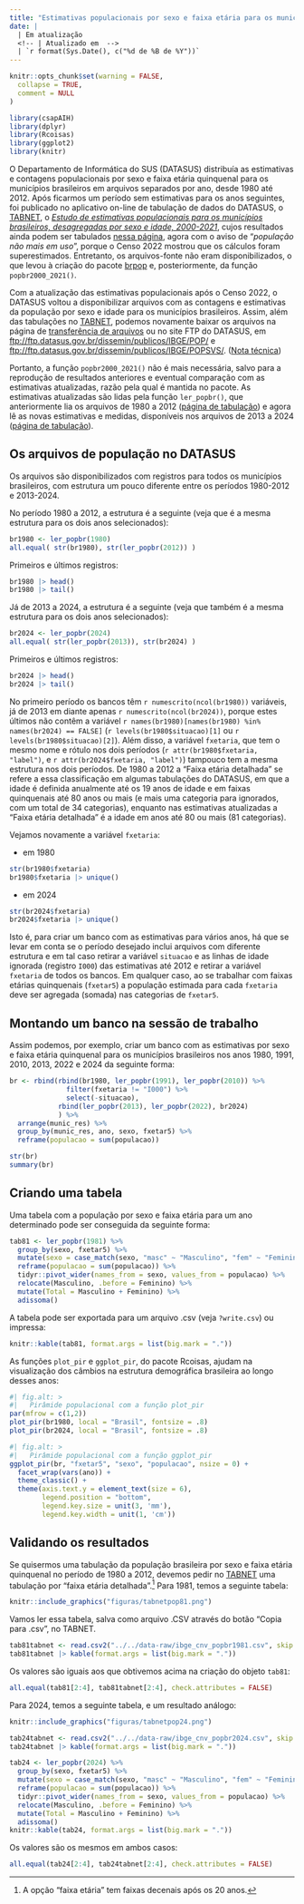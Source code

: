 ```yaml
---
title: "Estimativas populacionais por sexo e faixa etária para os municípios brasileiros, 1980 - 2024."
date: |
  | Em atualização
  <!-- | Atualizado em  -->
  | `r format(Sys.Date(), c("%d de %B de %Y"))`
---
```


```r
knitr::opts_chunk$set(warning = FALSE,
  collapse = TRUE,
  comment = NULL
)
```

```r
library(csapAIH)
library(dplyr) 
library(Rcoisas) 
library(ggplot2)
library(knitr)
```

O Departamento de Informática do SUS (DATASUS) distribuía as estimativas e contagens populacionais por sexo e faixa etária quinquenal para os municípios brasileiros em arquivos separados por ano, desde 1980 até 2012. Após ficarmos um período sem estimativas para os anos seguintes, foi publicado no aplicativo on-line de tabulação de dados do DATASUS, o [TABNET](https://datasus.saude.gov.br/informacoes-de-saude-tabnet/), o [*Estudo de estimativas populacionais para os municípios brasileiros, desagregadas por sexo e idade, 2000-2021*](http://tabnet.datasus.gov.br/cgi/IBGE/NT-POPULACAO-RESIDENTE-2000-2021.PDF), cujos resultados ainda podem ser tabulados [nessa página](http://tabnet.datasus.gov.br/cgi/deftohtm.exe?ibge/cnv/popsvsbr.def), agora com o aviso de "*população não mais em uso*", porque o Censo 2022 mostrou que os cálculos foram superestimados. Entretanto, os arquivos-fonte não eram disponibilizados, o que levou à criação do pacote [brpop](https://rfsaldanha.github.io/brpop/) e, posteriormente, da função `popbr2000_2021()`.

Com a atualização das estimativas populacionais após o Censo 2022, o DATASUS voltou a disponibilizar arquivos com as contagens e estimativas da população por sexo e idade para os municípios brasileiros. Assim, 
além das tabulações no [TABNET](http://tabnet.datasus.gov.br/cgi/deftohtm.exe?ibge/cnv/popsvs2024br.def),
podemos novamente baixar os arquivos na página de [transferência de arquivos](https://datasus.saude.gov.br/transferencia-de-arquivos/) ou no site FTP do DATASUS, em <ftp://ftp.datasus.gov.br/dissemin/publicos/IBGE/POP/> e <ftp://ftp.datasus.gov.br/dissemin/publicos/IBGE/POPSVS/>. ([Nota técnica](http://tabnet.datasus.gov.br/cgi/IBGE/NT-POPULACAO-RESIDENTE-2000-2024.PDF))

Portanto, a função `popbr2000_2021()` não é mais necessária, salvo para a reprodução de resultados anteriores e eventual comparação com as estimativas atualizadas, razão pela qual é mantida no pacote. As estimativas atualizadas são lidas pela função `ler_popbr()`, que anteriormente lia os arquivos de 1980 a 2012 ([página de tabulação](http://tabnet.datasus.gov.br/cgi/deftohtm.exe?ibge/cnv/popbr.def)) e agora lê as novas estimativas e medidas, disponíveis nos arquivos de 2013 a 2024 ([página de tabulação](http://tabnet.datasus.gov.br/cgi/deftohtm.exe?ibge/cnv/popsvs2024br.def)).

## Os arquivos de população no DATASUS

Os arquivos são disponibilizados com registros para todos os municípios brasileiros, com estrutura um pouco diferente entre os períodos 1980-2012 e 2013-2024.

No período 1980 a 2012, a estrutura é a seguinte (veja que é a mesma estrutura para os dois anos selecionados):
```r
br1980 <- ler_popbr(1980)
all.equal( str(br1980), str(ler_popbr(2012)) )
```

Primeiros e últimos registros:
```r
br1980 |> head()
br1980 |> tail()
```

Já de 2013 a 2024, a estrutura é a seguinte (veja que também é a mesma estrutura para os dois anos selecionados):

```r
br2024 <- ler_popbr(2024)
all.equal( str(ler_popbr(2013)), str(br2024) )
```

Primeiros e últimos registros:
```r
br2024 |> head()
br2024 |> tail()
```

No primeiro período os bancos têm `r numescrito(ncol(br1980))` variáveis, já de 2013 em diante apenas `r numescrito(ncol(br2024))`, porque estes últimos não contêm a variável ``r names(br1980)[names(br1980) %in% names(br2024) == FALSE]`` (`r levels(br1980$situacao)[1]` ou `r levels(br1980$situacao)[2]`). Além disso, a variável `fxetaria`, que tem o mesmo nome e rótulo nos dois períodos (`r attr(br1980$fxetaria, "label")`, e `r attr(br2024$fxetaria, "label")`) tampouco tem a mesma estrutura nos dois períodos. De 1980 a 2012 a "Faixa etária detalhada" se refere a essa classificação em algumas tabulações do DATASUS, em que a idade é definida anualmente até os 19 anos de idade e em faixas quinquenais até 80 anos ou mais (e mais uma categoria para ignorados, com um total de 34 categorias), enquanto nas estimativas atualizadas a "Faixa etária detalhada" é a idade em anos até 80 ou mais (81 categorias).

Vejamos novamente a variável `fxetaria`:

 - em 1980
```r
str(br1980$fxetaria)
br1980$fxetaria |> unique()
```

 - em 2024
```r
str(br2024$fxetaria)
br2024$fxetaria |> unique()
```

Isto é, para criar um banco com as estimativas para vários anos, há que se levar em conta se o período desejado inclui arquivos com diferente estrutura e em tal caso retirar a variável `situacao` e as linhas de idade ignorada (registro `I000`) das estimativas até 2012 e retirar a variável `fxetaria` de todos os bancos. Em qualquer caso, ao se trabalhar com faixas etárias quinquenais (`fxetar5`) a população estimada para cada `fxetaria` deve ser agregada (somada) nas categorias de `fxetar5`.

## Montando um banco na sessão de trabalho

Assim podemos, por exemplo, criar um banco com as estimativas por sexo e faixa etária quinquenal para os municípios brasileiros nos anos 1980, 1991, 2010, 2013, 2022 e 2024 da seguinte forma:

```r
br <- rbind(rbind(br1980, ler_popbr(1991), ler_popbr(2010)) %>%
              filter(fxetaria != "I000") %>% 
              select(-situacao),
            rbind(ler_popbr(2013), ler_popbr(2022), br2024)
            ) %>% 
  arrange(munic_res) %>% 
  group_by(munic_res, ano, sexo, fxetar5) %>% 
  reframe(populacao = sum(populacao))

str(br)
summary(br)
```

## Criando uma tabela 

Uma tabela com a população por sexo e faixa etária para um ano determinado pode ser conseguida da seguinte forma: 
```r
tab81 <- ler_popbr(1981) %>% 
  group_by(sexo, fxetar5) %>% 
  mutate(sexo = case_match(sexo, "masc" ~ "Masculino", "fem" ~ "Feminino")) %>% 
  reframe(populacao = sum(populacao)) %>% 
  tidyr::pivot_wider(names_from = sexo, values_from = populacao) %>% 
  relocate(Masculino, .before = Feminino) %>% 
  mutate(Total = Masculino + Feminino) %>% 
  adissoma()
```

A tabela pode ser exportada para um arquivo .csv (veja `?write.csv`) ou impressa:
```r
knitr::kable(tab81, format.args = list(big.mark = "."))
```

As funções `plot_pir` e `ggplot_pir`, do pacote Rcoisas, ajudam na visualização dos câmbios na estrutura demográfica brasileira ao longo desses anos:

```r
#| fig.alt: >
#|   Pirâmide populacional com a função plot_pir
par(mfrow = c(1,2))
plot_pir(br1980, local = "Brasil", fontsize = .8)
plot_pir(br2024, local = "Brasil", fontsize = .8)
```

```r
#| fig.alt: >
#|   Pirâmide populacional com a função ggplot_pir
ggplot_pir(br, "fxetar5", "sexo", "populacao", nsize = 0) +
  facet_wrap(vars(ano)) + 
  theme_classic() +
  theme(axis.text.y = element_text(size = 6),
        legend.position = "bottom",
        legend.key.size = unit(3, 'mm'),
        legend.key.width = unit(1, 'cm')) 
```


## Validando os resultados

Se quisermos uma tabulação da população brasileira por sexo e faixa etária quinquenal no período de 1980 a 2012, devemos pedir no [TABNET](http://tabnet.datasus.gov.br/cgi/tabcgi.exe?ibge/cnv/popbr.def) uma tabulação por "faixa etária detalhada".^[A opção "faixa etária" tem faixas decenais após os 20 anos.] Para 1981, temos a seguinte tabela:

```r
knitr::include_graphics("figuras/tabnetpop81.png")
```

Vamos ler essa tabela, salva como arquivo .CSV através do botão "Copia para .csv", no TABNET.

```r
tab81tabnet <- read.csv2("../../data-raw/ibge_cnv_popbr1981.csv", skip = 3, nrows = 18, encoding = "latin1")
tab81tabnet |> kable(format.args = list(big.mark = "."))
```

Os valores são iguais aos que obtivemos acima na criação do objeto `tab81`:
```r
all.equal(tab81[2:4], tab81tabnet[2:4], check.attributes = FALSE)
```

Para 2024, temos a seguinte tabela, e um resultado análogo:

```r
knitr::include_graphics("figuras/tabnetpop24.png")
```

```r
tab24tabnet <- read.csv2("../../data-raw/ibge_cnv_popbr2024.csv", skip = 3, nrows = 18, encoding = "latin1")
tab24tabnet |> kable(format.args = list(big.mark = "."))
```

```r
tab24 <- ler_popbr(2024) %>% 
  group_by(sexo, fxetar5) %>% 
  mutate(sexo = case_match(sexo, "masc" ~ "Masculino", "fem" ~ "Feminino")) %>% 
  reframe(populacao = sum(populacao)) %>% 
  tidyr::pivot_wider(names_from = sexo, values_from = populacao) %>% 
  relocate(Masculino, .before = Feminino) %>% 
  mutate(Total = Masculino + Feminino) %>% 
  adissoma()
knitr::kable(tab24, format.args = list(big.mark = "."))
```


Os valores são os mesmos em ambos casos:
```r
all.equal(tab24[2:4], tab24tabnet[2:4], check.attributes = FALSE)
```

